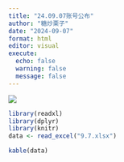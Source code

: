 ```yaml
---
title: "24.09.07账号公布"
author: "糖炒栗子"
date: "2024-09-07"
format: html
editor: visual
execute:
  echo: false
  warning: false
  message: false
---
```


![](/Picture/Backgroud%203.jpeg)

```r
library(readxl)
library(dplyr)
library(knitr)
data <- read_excel("9.7.xlsx")
```

```r
kable(data)
```
